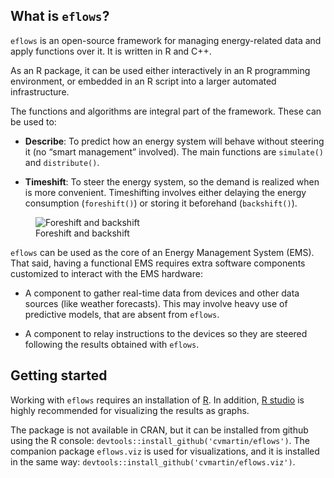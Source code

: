 ## What is `eflows`?

`eflows` is an open-source framework for managing energy-related data and apply functions over it. It is written in R and C++.

As an R package, it can be used either interactively in an R programming environment, or embedded in an R script into a larger automated infrastructure. 

The functions and algorithms are integral part of the framework. These can be used to:

- **Describe**: To predict how an energy system will behave without steering it (no "smart management" involved). The main functions are `simulate()` and `distribute()`.

- **Timeshift**: To steer the energy system, so the demand is realized when is more convenient. Timeshifting involves either delaying the energy consumption (`foreshift()`) or storing it beforehand (`backshift()`).

![Foreshift and backshift](../../www/images/general/fore-backshift.png)

`eflows` can be used as the core of an Energy Management System (EMS). That said, having a functional EMS requires extra software components customized to interact with the EMS hardware: 

- A component to gather real-time data from devices and other data sources (like weather forecasts). This may involve heavy use of predictive models, that are absent from `eflows`.

- A component to relay instructions to the devices so they are steered following the results obtained with `eflows`.

## Getting started

Working with `eflows` requires an installation of [R](https://www.r-project.org/). In addition, [R studio](https://www.rstudio.com/) is highly recommended for visualizing the results as graphs.

The package is not available in CRAN, but it can be installed from github using the R console: ` devtools::install_github('cvmartin/eflows')`. The companion package `eflows.viz` is used for visualizations, and it is installed in the same way: `devtools::install_github('cvmartin/eflows.viz')`. 

